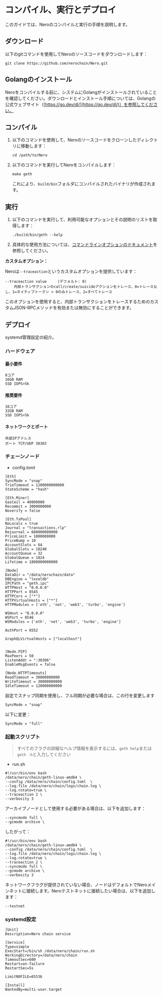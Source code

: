 
# コンパイル、実行とデプロイ

このガイドでは、Neroのコンパイルと実行の手順を説明します。

## ダウンロード

以下のgitコマンドを使用してNeroのソースコードをダウンロードします：

```
git clone https://github.com/nerochain/Nero.git
```

## Golangのインストール

Neroをコンパイルする前に、システムにGolangがインストールされていることを確認してください。ダウンロードとインストール手順については、Golangの公式ウェブサイト（[https://go.dev/dl/](https://go.dev/dl/)）を参照してください。

## コンパイル

1. 以下のコマンドを使用して、Neroのソースコードをクローンしたディレクトリに移動します：

   ```
   cd /path/to/Nero
   ```

2. 以下のコマンドを実行してNeroをコンパイルします：

   ```
   make geth
   ```

   これにより、`build/bin`フォルダにコンパイルされたバイナリが作成されます。

## 実行

1. 以下のコマンドを実行して、利用可能なオプションとその説明のリストを取得します：

   ```
   ./build/bin/geth --help
   ```

2. 具体的な使用方法については、[コマンドラインオプションのドキュメント](./commandLineOptions.mdx)を参照してください。

**カスタムオプション：**

Neroは`--traceaction`というカスタムオプションを提供しています：

```
--traceaction value     (デフォルト: 0)
    内部トランザクションのcall/create/suicideアクションをトレース、0=トレースなし、1=ネイティブトークン > 0のみトレース、2=すべてトレース
```

このオプションを使用すると、内部トランザクションをトレースするためのカスタムJSON-RPCメソッドを有効または無効にすることができます。

## デプロイ

systemd管理設定の紹介。

### ハードウェア

#### 最小要件

```
8コア
16GB RAM
SSD IOPS>5k
```

#### 推奨要件

```
16コア
32GB RAM
SSD IOPS>5k
```

#### ネットワークとポート

```
外部IPアドレス
ポート TCP/UDP 30303
```

### チェーンノード

- config.toml

```
[Eth]
SyncMode = "snap"
TrieTimeout = 1200000000000
StateScheme = "hash"

[Eth.Miner]
GasCeil = 40000000
Recommit = 3000000000
Noverify = false

[Eth.TxPool]
NoLocals = true
Journal = "transactions.rlp"
Rejournal = 600000000000
PriceLimit = 1000000000
PriceBump = 10
AccountSlots = 64
GlobalSlots = 10240
AccountQueue = 32
GlobalQueue = 1024
Lifetime = 1800000000000

[Node]
DataDir = "/data/nerochain/data"
DBEngine = "leveldb"
IPCPath = "geth.ipc"
HTTPHost = "0.0.0.0"
HTTPPort = 8545
HTTPCors = ["*"]
HTTPVirtualHosts = ["*"]
HTTPModules = ['eth', 'net', 'web3', 'turbo', 'engine']

WSHost = "0.0.0.0"
WSPort = 8546
WSModules = ['eth', 'net', 'web3', 'turbo', 'engine']

AuthPort = 8552

GraphQLVirtualHosts = ["localhost"]


[Node.P2P]
MaxPeers = 50
ListenAddr = ":30306"
EnableMsgEvents = false

[Node.HTTPTimeouts]
ReadTimeout = 30000000000
WriteTimeout = 30000000000
IdleTimeout = 120000000000
```

設定でスナップ同期を使用し、フル同期が必要な場合は、この行を変更します

```
SyncMode = "snap"
```

以下に変更：

```
SyncMode = "full"
```

### 起動スクリプト

> すべてのフラグの詳細なヘルプ情報を表示するには、`geth help`または`geth -h`と入力してください

- run.sh

```
#!/usr/bin/env bash
/data/nero/chain/geth-linux-amd64 \
--config /data/nero/chain/config.toml  \
--log.file /data/nero/chain/logs/chain.log \
--log.rotate=true \
--traceaction 2 \
--verbosity 3
```

アーカイブノードとして使用する必要がある場合は、以下を追加します：

```
--syncmode full \
--gcmode archive \
```

したがって：

```
#!/usr/bin/env bash
/data/nero/chain/geth-linux-amd64 \
--config /data/nero/chain/config.toml  \
--log.file /data/nero/chain/logs/chain.log \
--log.rotate=true \
--traceaction 2 \
--syncmode full \
--gcmode archive \
--verbosity 3
```

ネットワークフラグが提供されていない場合、ノードはデフォルトでNeroメインネットに接続します。Neroテストネットに接続したい場合は、以下を追加します：

```
--testnet
```

### systemd設定

```
[Unit]
Description=Nero chain service

[Service]
Type=simple
ExecStart=/bin/sh /data/nero/chain/run.sh
WorkingDirectory=/data/nero/chain
TimeoutSec=600
Restart=on-failure
RestartSec=5s

LimitNOFILE=65536

[Install]
WantedBy=multi-user.target
``` 

<PageFeedback path="/ja/node-validators/compileAndRun" />
